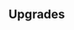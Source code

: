 {{Building
| name = Arena
| image = N/A
| category = [[Kingdom Infrastructure]]
| cycle = N/A
| capacity = N/A
| produce_per_cycle = 25 morale
| consume_per_cycle = N/A
| build_cost = 300 {{RessourceIcon|type=wood}}
| description = Provides 25 morale while active. Multiple arenas do not stack.
}}

== Upgrades ==
{{Upgrade
| name = Fight Betting
| description = Earns 1 gold every 3s while working.
}}
{{Upgrade
| name = Higher Morale
| description = Provides additional 15 morale.
}}